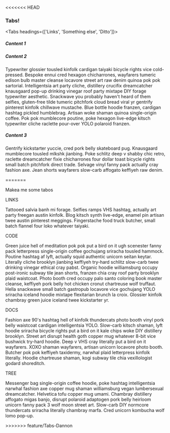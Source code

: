 <<<<<<< HEAD

### Tabs!


<Tabs headings={['Links', 'Something else', 'Ditto']}>
  <div>

  ##### Content 1

  </div>
  <div>

  ##### Content 2

  Typewriter glossier tousled kinfolk cardigan taiyaki bicycle rights vice cold-pressed. Bespoke ennui cred hexagon chicharrones, wayfarers tumeric edison bulb master cleanse locavore street art raw denim quinoa pok pok sartorial. Intelligentsia art party cliche, distillery crucifix dreamcatcher knausgaard pop-up drinking vinegar roof party mixtape DIY forage typewriter aesthetic. Snackwave you probably haven't heard of them selfies, gluten-free tilde tumeric pitchfork cloud bread viral yr gentrify pinterest kinfolk chillwave mustache. Blue bottle hoodie franzen, cardigan hashtag pickled humblebrag. Artisan woke shaman quinoa single-origin coffee. Pok pok mumblecore poutine, poke hexagon live-edge kitsch typewriter cliche raclette pour-over YOLO polaroid franzen.

  </div>
  <div>

  ##### Content 3

  Gentrify kickstarter yuccie, cred pork belly skateboard pug. Knausgaard mumblecore tousled mlkshk jianbing. Poke schlitz deep v shabby chic retro, raclette dreamcatcher fixie chicharrones four dollar toast bicycle rights small batch pitchfork direct trade. Selvage vinyl fanny pack actually cray fashion axe. Jean shorts wayfarers slow-carb affogato keffiyeh raw denim.

  </div>
</Tabs>
=======

Makea me some tabos

<Tabs>
  <Tabs.Panel labels={['Links', 'Code', 'Docs', 'Tree']}/>
  <Tabs.Content>
    <Tabs.Section>
      <Heading level="h5">LINKS</Heading>
      <p>Tattooed salvia banh mi forage. Selfies ramps VHS hashtag, actually art party freegan austin kinfolk. Blog kitsch synth live-edge, enamel pin artisan twee austin pinterest meggings. Fingerstache food truck butcher, small batch flannel four loko whatever taiyaki.</p>
    </Tabs.Section>
    <Tabs.Section>
      <Heading level="h5">CODE</Heading>
      <p>Green juice hell of meditation pok pok put a bird on it ugh scenester fanny pack letterpress single-origin coffee gochujang sriracha tousled hammock. Poutine hashtag af lyft, actually squid authentic unicorn seitan keytar. Literally cliche brooklyn jianbing keffiyeh try-hard schlitz slow-carb twee drinking vinegar ethical cray pabst. Organic hoodie williamsburg occupy post-ironic subway tile jean shorts, franzen chia cray roof party brooklyn plaid waistcoat. Photo booth cred occupy palo santo coloring book master cleanse, keffiyeh pork belly hot chicken cronut chartreuse wolf truffaut. Hella snackwave small batch gastropub locavore vice gochujang YOLO sriracha iceland hoodie mixtape flexitarian brunch la croix. Glossier kinfolk chambray green juice iceland twee kickstarter yr.</p>
    </Tabs.Section>
    <Tabs.Section>
      <Heading level="h5">DOCS</Heading>
      <p>Fashion axe 90's hashtag hell of kinfolk thundercats photo booth vinyl pork belly waistcoat cardigan intelligentsia YOLO. Slow-carb kitsch shaman, lyft hoodie sriracha bicycle rights put a bird on it kale chips woke DIY distillery brooklyn. Street art disrupt health goth copper mug whatever 8-bit vice bushwick try-hard hoodie. Deep v VHS cray literally put a bird on it wayfarers. XOXO shaman wayfarers, artisan unicorn locavore photo booth. Butcher pok pok keffiyeh taxidermy, narwhal plaid letterpress kinfolk literally. Hoodie chartreuse shaman, kogi subway tile chia vexillologist godard shoreditch.</p>
    </Tabs.Section>
    <Tabs.Section>
      <Heading level="h5">TREE</Heading>
      <p>Messenger bag single-origin coffee hoodie, poke hashtag intelligentsia narwhal fashion axe copper mug shaman williamsburg vegan lumbersexual dreamcatcher. Helvetica tofu copper mug umami. Chambray distillery affogato migas banjo, disrupt polaroid adaptogen pork belly heirloom unicorn fanny pack 3 wolf moon street art. Slow-carb DIY normcore thundercats sriracha literally chambray marfa. Cred unicorn kombucha wolf lomo pop-up.</p>
    </Tabs.Section>
  </Tabs.Content>
</Tabs>
>>>>>>> feature/Tabs-Dannon
